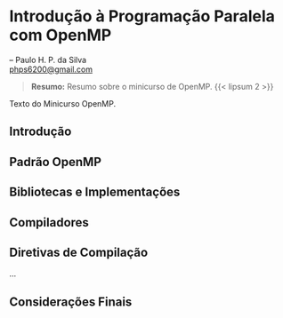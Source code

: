 # Introdução à Programação Paralela com OpenMP

-- Paulo H. P. da Silva <br>
<phps6200@gmail.com>

> __Resumo:__
> Resumo sobre o minicurso de OpenMP. {{< lipsum 2 >}}

Texto do Minicurso OpenMP.

## Introdução {#sec-openmp-intro}

## Padrão OpenMP

## Bibliotecas e Implementações

## Compiladores

## Diretivas de Compilação

...

## Considerações Finais {#sec-openmp-consid-finais}
